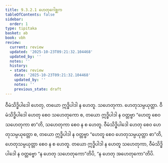 ```yaml
---
title: 9.3.2.1 ဟေတုဂေါစ္ဆက
tableOfContents: false
sidebar:
  order: 1
type: tipitaka
basket: ab
book: vbh
review:
  current: review
  updated: '2025-10-23T09:21:32.104468'
  updated_by: ''
  notes: ''
  history:
  - state: review
    date: '2025-10-23T09:21:32.104468'
    updated_by: ''
    notes: ''
    previous_state: draft
---
```



<ReviewStatus review={frontmatter.review} showDetails={true} />

<HypothesisAnnotation frontmatter={frontmatter} />

<DynamicBreadcrumb />

<Division number="465" book="vbh" e="ch" v="30" p="234">

<Paragraph number="1549" book="vbh">
ဝီမံသိဒ္ဓိပါဒေါ ဟေတု, တယော ဣဒ္ဓိပါဒါ န ဟေတူ. သဟေတုကာ. ဟေတုသမ္ပယုတ္တာ. ဝီမံသိဒ္ဓိပါဒေါ ဟေတု စေဝ သဟေတုကော စ, တယော ဣဒ္ဓိပါဒါ န ဝတ္တဗ္ဗာ “ဟေတူ စေဝ သဟေတုကာ စာ”တိ, သဟေတုကာ စေဝ န စ ဟေတူ. ဝီမံသိဒ္ဓိပါဒေါ ဟေတု စေဝ ဟေတုသမ္ပယုတ္တော စ, တယော ဣဒ္ဓိပါဒါ န ဝတ္တဗ္ဗာ “ဟေတူ စေဝ ဟေတုသမ္ပယုတ္တာ စာ”တိ, ဟေတုသမ္ပယုတ္တာ စေဝ န စ ဟေတူ. တယော ဣဒ္ဓိပါဒါ န ဟေတူ သဟေတုကာ, ဝီမံသိဒ္ဓိပါဒေါ န ဝတ္တဗ္ဗော “န ဟေတု သဟေတုကော”တိပိ, “န ဟေတု အဟေတုကော”တိပိ.
</Paragraph>
</Division>